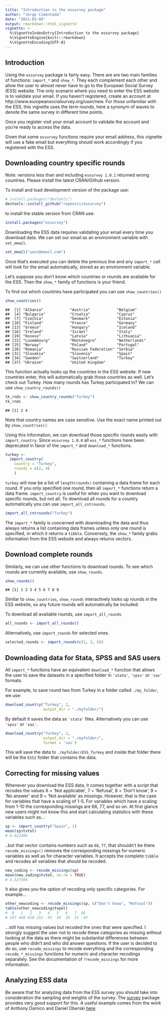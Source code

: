 ```yaml
---
title: "Introduction to the essurvey package"
author: "Jorge Cimentada"
date: "2021-03-09"
output: rmarkdown::html_vignette
vignette: >
  %\VignetteIndexEntry{Introduction to the essurvey package}
  %\VignetteEngine{knitr::rmarkdown}
  %\VignetteEncoding{UTF-8}
---
```




## Introduction

Using the `essurvey` package is fairly easy. There are are two main families of functions: `import_*` and `show_*`. They each complement each other and allow the user to almost never have to go to the European Social Survey (ESS) website. The only scenario where you need to enter the ESS website is to validate your email. If you haven't registered, create an account at http://www.europeansocialsurvey.org/user/new. For those unfamiliar with the ESS, this vignette uses the term rounds, here a synonym of waves to denote the same survey in different time points.

Once you register visit your email account to validate the account and you're ready to access the data.

Given that some `essurvey` functions require your email address, this vignette will use a fake email but everything should work accordingly if you registered with the ESS.

## Downloading country specific rounds

Note: versions less than and including `essurvey 1.0.1` returned wrong countries. Please install the latest CRAN/Github version.

To install and load development version of the package use:

```r
# install.packages("devtools")
devtools::install_github("ropensci/essurvey")
```

to install the stable version from CRAN use:


```r
install.packages("essurvey")
```



Downloading the ESS data requires validating your email every time you download data. We can set our email as an environment variable with `set_email`.


```r
set_email("your@email.com")
```

Once that's executed you can delete the previous line and any `import_*` call will look for the email automatically, stored as an environment variable.

Let's suppose you don't know which countries or rounds are available for the ESS. Then the `show_*` family of functions is your friend.

To find out which countries have participated you can use `show_countries()`


```r
show_countries()
```

```
##  [1] "Albania"            "Austria"            "Belgium"           
##  [4] "Bulgaria"           "Croatia"            "Cyprus"            
##  [7] "Czechia"            "Denmark"            "Estonia"           
## [10] "Finland"            "France"             "Germany"           
## [13] "Greece"             "Hungary"            "Iceland"           
## [16] "Ireland"            "Israel"             "Italy"             
## [19] "Kosovo"             "Latvia"             "Lithuania"         
## [22] "Luxembourg"         "Montenegro"         "Netherlands"       
## [25] "Norway"             "Poland"             "Portugal"          
## [28] "Romania"            "Russian Federation" "Serbia"            
## [31] "Slovakia"           "Slovenia"           "Spain"             
## [34] "Sweden"             "Switzerland"        "Turkey"            
## [37] "Ukraine"            "United Kingdom"
```

This function actually looks up the countries in the ESS website. If new countries enter, this will automatically grab those countries as well. Let's check out Turkey. How many rounds has Turkey participated in? We can use `show_country_rounds()`


```r
tk_rnds <- show_country_rounds("Turkey")
tk_rnds
```

```
## [1] 2 4
```
Note that country names are case sensitive. Use the exact name printed out by `show_countries()`

Using this information, we can download those specific rounds easily with `import_country`. Since `essurvey 1.0.0` all `ess_*` functions have been deprecated in favor of the `import_*` and `download_*` functions.


```r
turkey <-
  import_country(
    country = "Turkey",
    rounds = c(2, 4)
    )
```

`turkey` will now be a list of `length(rounds)` containing a data frame for each round. If you only specified one round, then all `import_*` functions return a data frame. `import_country` is useful for when you want to download specific rounds, but not all. To download all rounds for a country automatically you can use `import_all_cntrounds`.


```r
import_all_cntrounds("Turkey")
```

The `import_*` family is  concerned with downloading the data and thus always returns a list containing data frames unless only one round is specified, in which it returns a `tibble`. Conversely, the `show_*` family grabs information from the ESS website and always returns vectors.

## Download complete rounds

Similarly, we can use other functions to download rounds. To see which rounds are currently available, use `show_rounds`.


```r
show_rounds()
```

```
## [1] 1 2 3 4 5 6 7 8 9
```

Similar to `show_countries`, `show_rounds` interactively looks up rounds in the ESS website, so any future rounds will automatically be included.

To download all available rounds, use `import_all_rounds`


```r
all_rounds <- import_all_rounds()
```

Alternatively, use `import_rounds` for selected ones.


```r
selected_rounds <- import_rounds(c(1, 3, 6))
```

## Downloading data for Stata, SPSS and SAS users

All `import_*` functions have an equivalent `download_*` function that allows the user to save the datasets in a specified folder in `'stata'`, `'spss'` or `'sas'` formats.

For example, to save round two from Turkey in a folder called `./my_folder`, we use:


```r
download_country("Turkey", 2,
                 output_dir = "./myfolder/")
```

By default it saves the data as `'stata'` files. Alternatively you can use `'spss'` or `'sas'`.


```r
download_country("Turkey", 2,
                 output_dir = "./myfolder/",
                 format = 'sas')
```

This will save the data to `./myfolder/ESS_Turkey` and inside that folder there will be the `ESS2` folder that contains the data.

## Correcting for missing values

Whenever you download the ESS data, it comes together with a script that recodes the values 6 = 'Not applicable', 7 = 'Refusal', 8 = 'Don't know', 9 = 'No answer' and 9 = 'Not available' as missings. However, that is the case for variables that have a scaling of 1-5. For variables which have a scaling from 1-10 the corresponding missings are 66, 77, and so on. At first glance new users might not know this and start calculating statistics with these variables such as...


```r
sp <- import_country("Spain", 1)
mean(sp$tvtot)
# 4.622406
```

..but that vector contains numbers such as `66`, `77`, that shouldn't be there. `recode_missings()` removes the corresponding missings for numeric variables as well as for character variables. It accepts the complete `tibble` and recodes all variables that should be recoded.


```r
new_coding <- recode_missings(sp)
mean(new_coding$tvtot, na.rm = TRUE)
# 4.527504
```

It also gives you the option of recoding only specific categories. For example...


```r
other_newcoding <- recode_missings(sp, c("Don't know", "Refusal"))
table(other_newcoding$tvpol)
#  0   1   2   3   4   5   6   7  66 
# 167 460 610 252  95  36  26  31  45 
```

...still has missing values but recoded the ones that were specified. I strongly suggest the user not to recode these categories as missing without looking at the data as there might be substantial differences between people who didn't and who did answer questions. If the user is decided to do so, use `recode_missings` to recode everything and the corresponding `recode_*_missings` functions for numeric and character recodings separately. See the documentation of `?recode_missings` for more information.

## Analyzing ESS data

Be aware that for analyzing data from the ESS survey you should take into consideration the sampling and weights of the survey. The [survey](http://r-survey.r-forge.r-project.org/survey/) package provides very good support for this. A useful example comes from the work of Anthony Damico and Daniel Oberski [here](http://asdfree.com/european-social-survey-ess.html).

